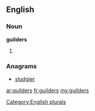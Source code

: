 ==English==

===Noun===
'''guilders'''

# {{plural of|[[guilder]]}}

===Anagrams===
* [[sludgier#English|sludgier]]

[[Category:English plurals]]

[[ar:guilders]]
[[fr:guilders]]
[[my:guilders]]